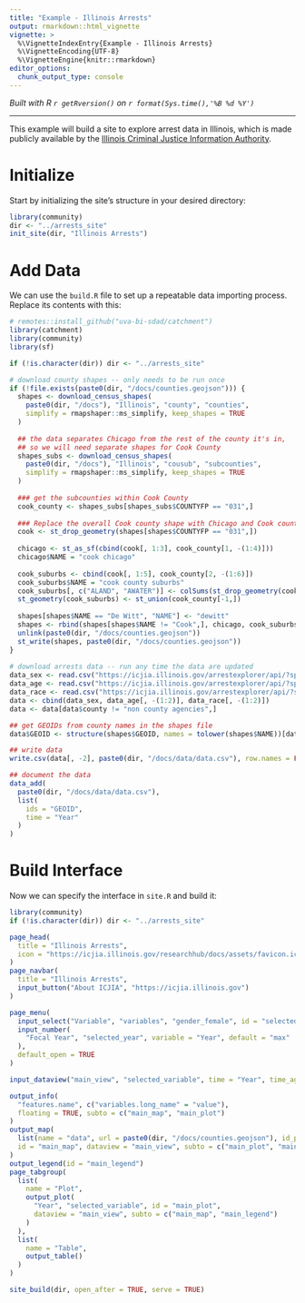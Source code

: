 ```yaml
---
title: "Example - Illinois Arrests"
output: rmarkdown::html_vignette
vignette: >
  %\VignetteIndexEntry{Example - Illinois Arrests}
  %\VignetteEncoding{UTF-8}
  %\VignetteEngine{knitr::rmarkdown}
editor_options: 
  chunk_output_type: console
---
```


*Built with R 
`r getRversion()`
on 
`r format(Sys.time(),'%B %d %Y')`*

***

This example will build a site to explore arrest data in Illinois, which is made publicly available
by the [Illinois Criminal Justice Information Authority](https://icjia.illinois.gov/arrestexplorer/docs).

# Initialize
Start by initializing the site's structure in your desired directory:
```r
library(community)
dir <- "../arrests_site"
init_site(dir, "Illinois Arrests")
```

# Add Data
We can use the `build.R` file to set up a repeatable data importing process. Replace its contents with this:
```r
# remotes::install_github("uva-bi-sdad/catchment")
library(catchment)
library(community)
library(sf)

if (!is.character(dir)) dir <- "../arrests_site"

# download county shapes -- only needs to be run once
if (!file.exists(paste0(dir, "/docs/counties.geojson"))) {
  shapes <- download_census_shapes(
    paste0(dir, "/docs"), "Illinois", "county", "counties",
    simplify = rmapshaper::ms_simplify, keep_shapes = TRUE
  )
  
  ## the data separates Chicago from the rest of the county it's in,
  ## so we will need separate shapes for Cook County
  shapes_subs <- download_census_shapes(
    paste0(dir, "/docs"), "Illinois", "cousub", "subcounties",
    simplify = rmapshaper::ms_simplify, keep_shapes = TRUE
  )
  
  ### get the subcounties within Cook County
  cook_county <- shapes_subs[shapes_subs$COUNTYFP == "031",]
  
  ### Replace the overall Cook county shape with Chicago and Cook county suburb shapes
  cook <- st_drop_geometry(shapes[shapes$COUNTYFP == "031",])
  
  chicago <- st_as_sf(cbind(cook[, 1:3], cook_county[1, -(1:4)]))
  chicago$NAME = "cook chicago"
  
  cook_suburbs <- cbind(cook[, 1:5], cook_county[2, -(1:6)])
  cook_suburbs$NAME = "cook county suburbs"
  cook_suburbs[, c("ALAND", "AWATER")] <- colSums(st_drop_geometry(cook_county[-1, c("ALAND", "AWATER")]))
  st_geometry(cook_suburbs) <- st_union(cook_county[-1,])
  
  shapes[shapes$NAME == "De Witt", "NAME"] <- "dewitt"
  shapes <- rbind(shapes[shapes$NAME != "Cook",], chicago, cook_suburbs)
  unlink(paste0(dir, "/docs/counties.geojson"))
  st_write(shapes, paste0(dir, "/docs/counties.geojson"))
}
  
# download arrests data -- run any time the data are updated
data_sex <- read.csv("https://icjia.illinois.gov/arrestexplorer/api/?split=county,gender")
data_age <- read.csv("https://icjia.illinois.gov/arrestexplorer/api/?split=county,age_group")
data_race <- read.csv("https://icjia.illinois.gov/arrestexplorer/api/?split=county,race")
data <- cbind(data_sex, data_age[, -(1:2)], data_race[, -(1:2)])
data <- data[data$county != "non county agencies",]

## get GEOIDs from county names in the shapes file
data$GEOID <- structure(shapes$GEOID, names = tolower(shapes$NAME))[data$county]

## write data
write.csv(data[, -2], paste0(dir, "/docs/data/data.csv"), row.names = FALSE)

## document the data
data_add(
  paste0(dir, "/docs/data/data.csv"),
  list(
    ids = "GEOID",
    time = "Year"
  )
)
```

# Build Interface
Now we can specify the interface in `site.R` and build it:
```r
library(community)
if (!is.character(dir)) dir <- "../arrests_site"

page_head(
  title = "Illinois Arrests",
  icon = "https://icjia.illinois.gov/researchhub/docs/assets/favicon.ico"
)
page_navbar(
  title = "Illinois Arrests",
  input_button("About ICJIA", "https://icjia.illinois.gov")
)

page_menu(
  input_select("Variable", "variables", "gender_female", id = "selected_variable"),
  input_number(
    "Focal Year", "selected_year", variable = "Year", default = "max"
  ),
  default_open = TRUE
)

input_dataview("main_view", "selected_variable", time = "Year", time_agg = "selected_year")

output_info(
  "features.name", c("variables.long_name" = "value"),
  floating = TRUE, subto = c("main_map", "main_plot")
)
output_map(
  list(name = "data", url = paste0(dir, "/docs/counties.geojson"), id_property = "GEOID"),
  id = "main_map", dataview = "main_view", subto = c("main_plot", "main_legend")
)
output_legend(id = "main_legend")
page_tabgroup(
  list(
    name = "Plot",
    output_plot(
      "Year", "selected_variable", id = "main_plot",
      dataview = "main_view", subto = c("main_map", "main_legend")
    )
  ),
  list(
    name = "Table",
    output_table()
  )
)

site_build(dir, open_after = TRUE, serve = TRUE)
```